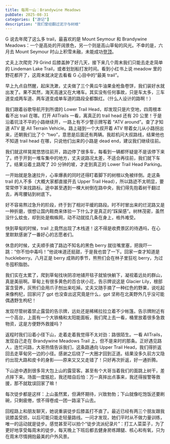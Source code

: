```yaml
---
title: 每周一山：Brandywine Meadows
pubDate: 2025-08-31
categories: ["游记"]
description: "我们曾经翻过泥泞与树根"
---
```



G 说去年爬了这么多 trail，最喜欢的是 Mount Seymour 和 Brandywine Meadows：一个是高处的开阔景色，另一个则是高山草甸的风光。不幸的是，六月去 Mount Seymour 时山上积雪未融，未能成功[登顶](https://josiewei2023.github.io/posts/seymour/)。

丈夫上次爬完 79 Grind 后膝盖肿了好几天，接下来几个周末我们只能去走走简单的 Lindeman Lake Trail，或者划划船打发时间。看到小红书上说 meadow 里的野花都开了，这周末就决定去看看 G 心目中的“最美 trail”。

早上九点自然醒，起床洗漱，丈夫做了三个黄瓜牛油果金枪鱼卷饼，我们装好水就出发了。果不其然，海天高速又在大堵车。其实没有任何事故，只是车太多，三车道变成两车道、两车道变成单车道的路段全都飘红。（什么人设计的路啊！）

我们跟着谷歌导航开到所谓的 Lower Trail Head，却发现只是片空地，四周根本看不出 trail 在哪。打开 AllTrails 一看，离真正的 trail head 还有 20 公里！于是沿着坑洼不平的小路继续开，一路上有不少警示牌写着 “ATV around”。查了才知道 ATV 是 All Terrain Vehicle。路上碰到一个大叔开着 ATV 带着女儿从小路拐出来，还朝我们比了个 “two”，意思是后面还有两辆。我趁机问大叔路线，结果他也不知道 trail head 在哪，只说他们出来的小路是 dead end，建议我们继续往前。

我们就这样晃晃悠悠往前开，路边停了很多车，每看到一辆都怀疑是不是该停下来了。终于开到一堆车集中的地方，丈夫说路况太差，不适合再往前，我们就下车了。结果沿着土路爬了 20 分钟的坡，才走到真正的 Lower Trail Head Parking。

一开始就是急速拉升，心率爆表的同时还得盯着脚下的树根以免被绊倒。走这条 trail 的人不多（大概大家都直接开去 Upper Trail Head），所以路迹不太明显，要常常停下来找路标。途中甚至遇到一棵大树倒在路中央，我们得先抱着树干翻过去，再弯腰钻到树底下。

<TwoImageRow
  leftSrc="https://pub-a55ec74b764445bf87cc8622864a75d4.r2.dev/brandy-1.JPG"
  rightSrc="https://pub-a55ec74b764445bf87cc8622864a75d4.r2.dev/brandy-2.jpg"
  alt="路况极差的trail"
/>

好不容易熬过急升的阶段，终于到了相对平缓的路段。时不时冒出来的烂泥路又是一种折磨，很想让国内鞋商来体验一下什么才是真正的“踩屎感”。树林茂密，虽然没什么蚊虫，却到处是蜘蛛网，动不动就挂几条在身上，格外难受。

<TwoImageRow
  leftSrc="https://pub-a55ec74b764445bf87cc8622864a75d4.r2.dev/brandy-3.JPG"
  rightSrc="https://pub-a55ec74b764445bf87cc8622864a75d4.r2.dev/brandy-4.jpg"
  alt="阳光下的蛛网好像金色唱片"
/>

快到草甸的时候，trail 上竟然出现了木栈道！这不得是收费景区的待遇吗，在心里默默感谢了一番好心的志愿者们。

<ImageComponent
  src="https://pub-a55ec74b764445bf87cc8622864a75d4.r2.dev/brandywine-5.jpg"
  alt="一代木栈道和旁边的二代木栈道"
/>

休息的时候，丈夫顺手摘了路边不知名的黑色 berry 就往嘴里塞，把我吓一跳：“你不怕中毒吗！”他说味道还挺甜，于是我也尝了一下。回家一查才知道是 huckleberry。八月正是 berry 成熟的季节，熊熊们会在林子里狂吃 berry，为过冬囤积脂肪。

<ImageComponent
  src="https://pub-a55ec74b764445bf87cc8622864a75d4.r2.dev/brandywine-5.jpg"
  alt="美丽！"
/>

我们实在太累了，爬到草甸找块阴凉地铺开毯子就愉快躺下，凝视着远处的群山，真是美丽啊。草甸上有很多黄色的百合状小花，告示牌说这是 Glacier Lily，根部富含营养，灰熊们会用爪子刨出来吃掉。丈夫又随手摘了一种红色的野果，说吃起来像枸杞，回家问了 gpt 也没查出这究竟是什么，gpt 坚称在北美野外几乎没可能偶遇野生枸杞！

<TwoImageRow
  leftSrc="https://pub-a55ec74b764445bf87cc8622864a75d4.r2.dev/brandy-6.JPG"
  rightSrc="https://pub-a55ec74b764445bf87cc8622864a75d4.r2.dev/brandy-7.jpg"
  alt="野生枸杞（？）和冰川百合"
/>

发现尽管树着禁止露营的告示牌，远处还是稀稀拉拉立着不少帐篷。告示牌附近有一个高台，上面有一个大铁桶和太阳能面板，我们爬上去一看，桶里放着很多急救物资，这是方便野外救援吗？

<TwoImageRow
  leftSrc="https://pub-a55ec74b764445bf87cc8622864a75d4.r2.dev/brandy-8.JPG"
  rightSrc="https://pub-a55ec74b764445bf87cc8622864a75d4.r2.dev/brandy-9.jpg"
  alt="救援物资高台"
/>

返程时我们沿着小径下山，走着走着我觉得不太对劲：路很陌生。一看 AllTrails，发现自己走在 Brandywine Meadows Trail 上，但不是来时的那条。正好遇见路人，连忙问路，大哥热情告诉我们，这条路通向 Upper Trail Head，我们得折返回去走草甸另一边的小径。感谢之后绕了一大圈才回到正道。结果没多久前方又隐约出现大路和皮卡的身影——原来又又又走错了！只好再次折返，好一通折腾。

下山途中遇到很多背大包上山的露营客。甚至有个大哥当着我们的面跳上树干，差点摔下来。场面一度尴尬，我还暗自后怕：万一真摔出点事来，我还得报警等救援，那不就耽误回家了嘛！

每次徒步都是这样：上山虽然累，但满怀期待，兴致勃勃；下山就像吃饱饭还要刷碗，只剩疲倦，恨不得卷成一团一路滚下山去。

回程路上和朋友聊天，她说重装徒步后膝盖打不直了。最近已经有两三个朋友跟我说膝盖受损，以后可能只能走轻量路线。一问才发现，她们平时从不做力量训练，唯一的运动就是徒步。感觉甚至可以拍个“徒步流派纪录片”：打工人菜菜子，为了更好地享受每周末的徒步，每天晚上下班后都去健身房练蹲腿、核心和有氧，只为在周末尽情拥抱最美的户外风景。
